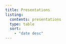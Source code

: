 ```yaml
---
title: Presentations
listing:
  contents: presentations
  type: table
  sort:
    - "date desc"
---
```

